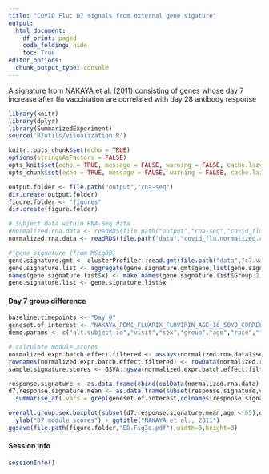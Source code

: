 ```yaml
---
title: "COVID Flu: D7 signals from external gene sigature"
output:
  html_document:
    df_print: paged
    code_folding: hide
    toc: True
editor_options:
  chunk_output_type: console
---
```


A signature from NAKAYA et al. (2011) consisting of genes whose day 7 increase after flu vaccination are correlated with day 28 antibody response
```r
library(knitr)
library(dplyr)
library(SummarizedExperiment)
source('R/utils/visualization.R')

knitr::opts_chunk$set(echo = TRUE)
options(stringsAsFactors = FALSE)
opts_knit$set(echo = TRUE, message = FALSE, warning = FALSE, cache.lazy = FALSE, out.width=900)
opts_chunk$set(echo = TRUE, message = FALSE, warning = FALSE, cache.lazy = FALSE, out.width=900)

output.folder <- file.path("output","rna-seq")
dir.create(output.folder)
figure.folder <- "figures"
dir.create(figure.folder)

# Subject data within RNA-Seq data
#normalized.rna.data <- readRDS(file.path("output","rna-seq","covid_flu.normalized.rna.data.RDS"))
normalized.rna.data <- readRDS(file.path("data","covid_flu.normalized.rna.data.RDS"))

# gene signature (from MSigDB)
gene.signature.gmt <- clusterProfiler::read.gmt(file.path("data","c7.vax.v7.3.symbols.gmt"))
gene.signature.list <- aggregate(gene.signature.gmt$gene,list(gene.signature.gmt$term),paste0)
names(gene.signature.list$x) <- make.names(gene.signature.list$Group.1)
gene.signature.list <- gene.signature.list$x
```

#### Day 7 group difference
```r
baseline.timepoints <- "Day 0"
geneset.of.interest <- "NAKAYA_PBMC_FLUARIX_FLUVIRIN_AGE_18_50YO_CORRELATED_WITH_HAI_28DY_RESPONSE_AT_7DY_POSITIVE"
demo.params <- c("alt.subject.id","visit","sex","group","age","race","flu.vax.count.10yr","covid.diagnosis.start.date.to.sample.drawn")

# calculate module scores
normalized.expr.batch.effect.filtered <- assays(normalized.rna.data)$seqRUV.norm.count
rownames(normalized.expr.batch.effect.filtered) <- rowData(normalized.rna.data)[rownames(normalized.expr.batch.effect.filtered),]$symbol
sample.signature.scores <- GSVA::gsva(normalized.expr.batch.effect.filtered,gene.signature.list[geneset.of.interest],parallel.sz=1,min.sz=5)

response.signature <- as.data.frame(cbind(colData(normalized.rna.data)[,demo.params],t(sample.signature.scores)))
d7.response.signature.mean <- as.data.frame(subset(response.signature,visit == "Day 7") %>% group_by(across(all_of(demo.params))) %>% 
  summarise_at(.vars = grep(geneset.of.interest,colnames(response.signature),value=T),mean))

overall.group.sex.boxplot(subset(d7.response.signature.mean,age < 65),geneset.of.interest) + 
  ylab("D7 module scores") + ggtitle("NAKAYA et al., 2011")
ggsave(file.path(figure.folder,"ED.Fig3c.pdf"),width=3,height=3)
```

#### Session Info
```r
sessionInfo()
```
